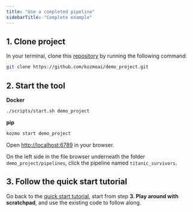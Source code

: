 ```yaml
---
title: "Use a completed pipeline"
sidebarTitle: "Complete example"
---
```


## 1. Clone project

In your terminal, clone this [repository](https://github.com/kozmoai/demo_project)
by running the following command:

```bash
git clone https://github.com/kozmoai/demo_project.git
```

## 2. Start the tool

<b>Docker</b>
```bash
./scripts/start.sh demo_project
```

<b>pip</b>
```bash
kozmo start demo_project
```

Open [http://localhost:6789](http://localhost:6789) in your browser.

On the left side in the file browser underneath the folder `demo_project/pipelines`,
click the pipeline named `titanic_survivors`.

## 3. Follow the quick start tutorial

Go back to the [quick start tutorial](/guides/train-model),
start from step <b>3. Play around with scratchpad</b>,
and use the existing code to follow along.
